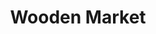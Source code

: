 ---
title: "Wooden Market"
meta_title: "Wooden Market craft"
description: "Craft de Wooden Market"
rank: "s"
draft: false
name: "Wooden Market"
recipe_img: "https://wiki.pokexgames.com/images/6/64/Wooden_Market.png"
level: 115
craft_time: 432000
result: 1
value_npc: 1
ingredients:
  - name: "Crypto Diamond Tokens"
    quantity: 2100
    item_img: "https://wiki.pokexgames.com/images/f/f8/Crypto_Diamond_Token.png"
    value_npc: 1
  - name: "Whiskers Fins"
    quantity: 100
    item_img: "https://wiki.pokexgames.com/images/2/23/Whiskers_Fin.png"
    value_npc: 1
  - name: "Mole Hairs"
    quantity: 100
    item_img: "https://wiki.pokexgames.com/images/f/f3/Mole_Hair.png"
    value_npc: 1
  - name: "Virtual Tails"
    quantity: 100
    item_img: "https://wiki.pokexgames.com/images/e/e3/Virtual_Tail.png"
    value_npc: 1
  - name: "Corrupted Tree Branches"
    quantity: 100
    item_img: "https://wiki.pokexgames.com/images/2/27/Corrupted-Tree-Branch.gif"
    value_npc: 1
  - name: "Corrupted Steelix Tails"
    quantity: 55
    item_img: "https://wiki.pokexgames.com/images/7/71/Corrupted-Steelix-Tail.gif"
    value_npc: 1
  - name: "Razor Claws"
    quantity: 30
    item_img: "https://wiki.pokexgames.com/images/f/f6/Razor_Claw.png"
    value_npc: 1
  - name: "Continent Thorns"
    quantity: 4
    item_img: "https://wiki.pokexgames.com/images/1/17/Continent_Thorn.png"
    value_npc: 1
  - name: "Metal Scraps"
    quantity: 85
    item_img: "https://wiki.pokexgames.com/images/b/bb/Metal_Scraps.png"
    value_npc: 1
  - name: "Compressed Nightmare Gems"
    quantity: 25
    item_img: "https://wiki.pokexgames.com/images/7/70/Compressed_Nightmare_Gems.png"
    value_npc: 1
---